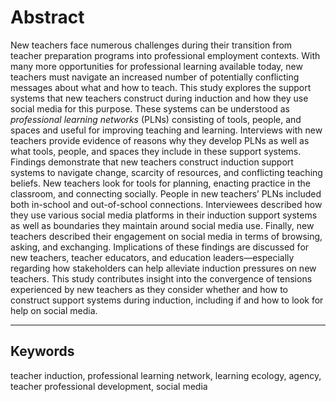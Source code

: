 # Abstract {.unnumbered}

New teachers face numerous challenges during their transition from teacher preparation programs into professional employment contexts. With many more opportunities for professional learning available today, new teachers must navigate an increased number of potentially conflicting messages about what and how to teach. This study explores the support systems that new teachers construct during induction and how they use social media for this purpose. These systems can be understood as *professional learning networks* (PLNs) consisting of tools, people, and spaces and useful for improving teaching and learning. Interviews with new teachers provide evidence of reasons why they develop PLNs as well as what tools, people, and spaces they include in these support systems. Findings demonstrate that new teachers construct induction support systems to navigate change, scarcity of resources, and conflicting teaching beliefs. New teachers look for tools for planning, enacting practice in the classroom, and connecting socially. People in new teachers’ PLNs included both in-school and out-of-school connections. Interviewees described how they use various social media platforms in their induction support systems as well as boundaries they maintain around social media use. Finally, new teachers described their engagement on social media in terms of browsing, asking, and exchanging. Implications of these findings are discussed for new teachers, teacher educators, and education leaders—especially regarding how stakeholders can help alleviate induction pressures on new teachers. This study contributes insight into the convergence of tensions experienced by new teachers as they consider whether and how to construct support systems during induction, including if and how to look for help on social media.

<hr>

## Keywords {.unnumbered}

teacher induction, professional learning network, learning ecology, agency, teacher professional development, social media
